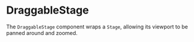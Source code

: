 
<Meta title="react-konva-addons/DraggableStage" />

# DraggableStage

The `DraggableStage` component wraps a `Stage`, allowing its viewport to be panned around and zoomed.

<Canvas>
  <DraggableStage
    width={400}
    height={400}
    viewportBounds={{ x: 0, y: 0, width: 1000, height: 1000 }}
    smoothScaling={true}
    minZoom={0.1}
    maxZoom={20}
  >
    <Layer>
      <Rect width={1000} height={1000} fill="cornflowerblue" />
      <Circle x={100} y={100} radius={50} fill="green" draggable />
      <Circle x={200} y={200} radius={40} fill="green" draggable />
      <Circle x={300} y={300} radius={30} fill="green" draggable />
      <Circle x={400} y={400} radius={20} fill="green" draggable />
      <Circle x={500} y={500} radius={10} fill="green" draggable />
      <Rect width={1000} height={5} fill="orange" />
      <Rect y={1000 - 5} width={1000} height={5} fill="orange" />
      <Rect width={5} height={1000} fill="orange" />
      <Rect x={1000 - 5} width={5} height={1000} fill="orange" />
    </Layer>
  </DraggableStage>
</Canvas>
